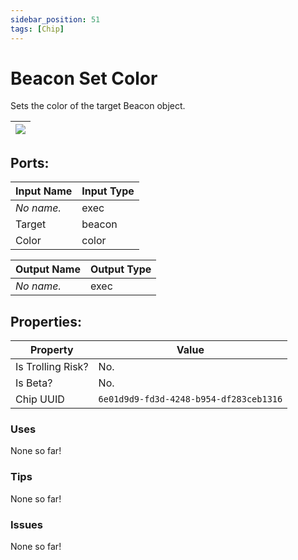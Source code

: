 ```yaml
---
sidebar_position: 51
tags: [Chip]
---
```


# Beacon Set Color


Sets the color of the target Beacon object.

| ![](https://images-ext-2.discordapp.net/external/MPmIaQzlEPmgGWlgi-WxBBXt0Bjv_zWPkg1y1f_sy3s/https/www.recroomcircuits.com/image/circuit/absolute-value?width=206&height=108) |
|-----|

## Ports:

| Input Name | Input Type |
|-----------|-----------|
| *No name.* | exec |
| Target | beacon |
| Color | color |

| Output Name | Output Type |
|-----------|-----------|
| *No name.* | exec |

## Properties:

| Property  | Value |
|-------------------|-----------|
| Is Trolling Risk? | No. |
| Is Beta? | No. |
| Chip UUID | `6e01d9d9-fd3d-4248-b954-df283ceb1316` |

### Uses

None so far!

### Tips

None so far!

### Issues

None so far!